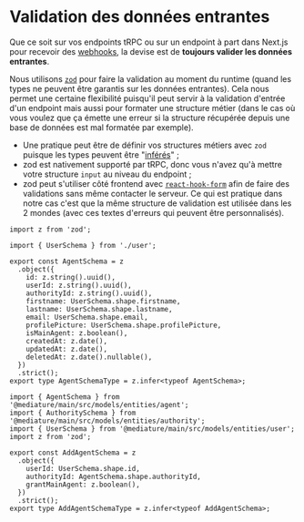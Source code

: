 # Validation des données entrantes

Que ce soit sur vos endpoints tRPC ou sur un endpoint à part dans Next.js pour recevoir des [webhooks](https://en.wikipedia.org/wiki/Webhook), la devise est de **toujours valider les données entrantes**.

Nous utilisons [`zod`](https://github.com/colinhacks/zod) pour faire la validation au moment du runtime (quand les types ne peuvent être garantis sur les données entrantes). Cela nous permet une certaine flexibilité puisqu'il peut servir à la validation d'entrée d'un endpoint mais aussi pour formater une structure métier (dans le cas où vous voulez que ça émette une erreur si la structure récupérée depuis une base de données est mal formatée par exemple).

- Une pratique peut être de définir vos structures métiers avec `zod` puisque les types peuvent être "[inférés](https://en.wikipedia.org/wiki/Type_inference)" ;
- zod est nativement supporté par tRPC, donc vous n'avez qu'à mettre votre structure `input` au niveau du endpoint ;
- zod peut s'utiliser côté frontend avec [`react-hook-form`](https://github.com/react-hook-form/react-hook-form) afin de faire des validations sans même contacter le serveur. Ce qui est pratique dans notre cas c'est que la même structure de validation est utilisée dans les 2 mondes (avec ces textes d'erreurs qui peuvent être personnalisés).

```tsx title="entities/agent.tsx | Déclaration d'une structure d'entité" showLineNumbers
import z from 'zod';

import { UserSchema } from './user';

export const AgentSchema = z
  .object({
    id: z.string().uuid(),
    userId: z.string().uuid(),
    authorityId: z.string().uuid(),
    firstname: UserSchema.shape.firstname,
    lastname: UserSchema.shape.lastname,
    email: UserSchema.shape.email,
    profilePicture: UserSchema.shape.profilePicture,
    isMainAgent: z.boolean(),
    createdAt: z.date(),
    updatedAt: z.date(),
    deletedAt: z.date().nullable(),
  })
  .strict();
export type AgentSchemaType = z.infer<typeof AgentSchema>;
```

```tsx title="actions/agent.tsx | Validation d'une mutation avec les propriétés d'entités existantes" showLineNumbers
import { AgentSchema } from '@mediature/main/src/models/entities/agent';
import { AuthoritySchema } from '@mediature/main/src/models/entities/authority';
import { UserSchema } from '@mediature/main/src/models/entities/user';
import z from 'zod';

export const AddAgentSchema = z
  .object({
    userId: UserSchema.shape.id,
    authorityId: AgentSchema.shape.authorityId,
    grantMainAgent: z.boolean(),
  })
  .strict();
export type AddAgentSchemaType = z.infer<typeof AddAgentSchema>;
```
